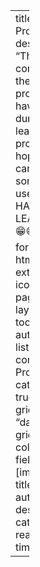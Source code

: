 ---
title: Projects
description: "This page contains all the projects I have done during my learning process. I hope you can find something useful here. HAPPY LEARNING😁😁!!!"
    
format:
    html:
        link-external-icon: false
        page-layout: full
        toc: false
author: ""
listing:
  contents: Projects
  categories: true
  type: grid
  sort: "date"
  grid-columns: 3
  fields: [image, title, author,  description, categories, reading-time]
---